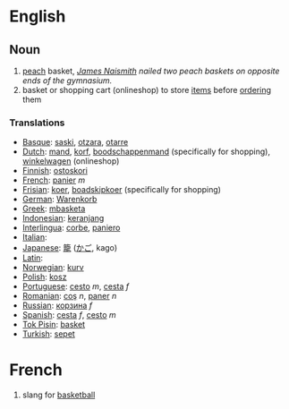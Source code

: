 =English=

== Noun ==

#[[peach]] basket, ''[[James Naismith]] nailed two peach baskets on opposite ends of the gymnasium.''
#basket or shopping cart (onlineshop) to store [[item]]s before [[order]]ing them

=== Translations ===
*[[Basque]]: [[saski]], [[otzara]], [[otarre]]
*[[Dutch]]: [[mand]], [[korf]], [[boodschappenmand]] (specifically for shopping), [[winkelwagen]] (onlineshop)
*[[Finnish]]: [[ostoskori]]
*[[French]]: [[panier]] ''m''
*[[Frisian]]: [[koer]], [[boadskipkoer]] (specifically for shopping)
*[[German]]: [[Warenkorb]]
*[[Greek]]: [[mbasketa]]
*[[Indonesian]]: [[keranjang]]
*[[Interlingua]]: [[corbe]], [[paniero]]
*[[Italian]]: [[]]
*[[Japanese]]: [[籠]] ([[かご]], kago)
*[[Latin]]: [[]]
*[[Norwegian]]: [[kurv]]
*[[Polish]]: [[kosz]]
*[[Portuguese]]: [[cesto]] ''m'', [[cesta]] ''f''
*[[Romanian]]: [[coş]] ''n'', [[paner]] ''n''
*[[Russian]]: [[корзина]] ''f''
*[[Spanish]]: [[cesta]] ''f'', [[cesto]] ''m''
*[[Tok Pisin]]: [[basket]]
*[[Turkish]]: [[sepet]]

=French=

# slang for [[basketball]]